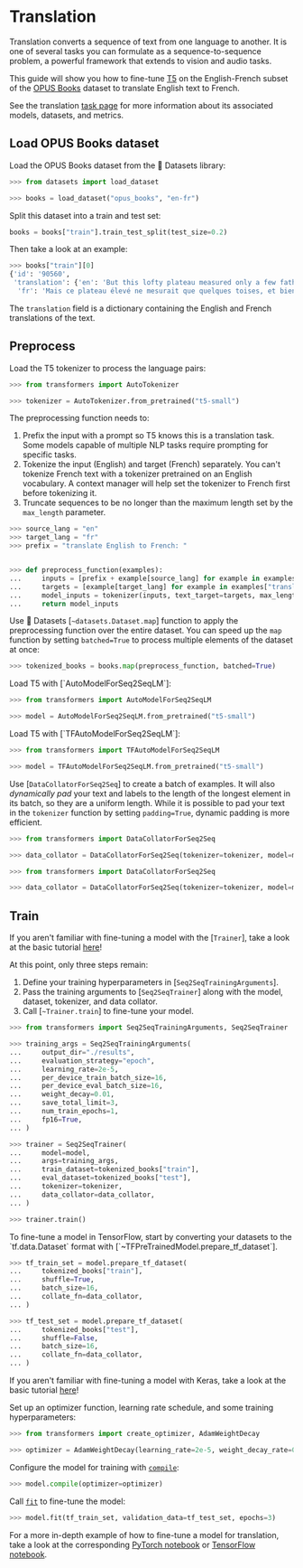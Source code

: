 <!--Copyright 2022 The HuggingFace Team. All rights reserved.

Licensed under the Apache License, Version 2.0 (the "License"); you may not use this file except in compliance with
the License. You may obtain a copy of the License at

http://www.apache.org/licenses/LICENSE-2.0

Unless required by applicable law or agreed to in writing, software distributed under the License is distributed on
an "AS IS" BASIS, WITHOUT WARRANTIES OR CONDITIONS OF ANY KIND, either express or implied. See the License for the
specific language governing permissions and limitations under the License.
-->

# Translation

<Youtube id="1JvfrvZgi6c"/>

Translation converts a sequence of text from one language to another. It is one of several tasks you can formulate as a sequence-to-sequence problem, a powerful framework that extends to vision and audio tasks. 

This guide will show you how to fine-tune [T5](https://huggingface.co/t5-small) on the English-French subset of the [OPUS Books](https://huggingface.co/datasets/opus_books) dataset to translate English text to French.

<Tip>

See the translation [task page](https://huggingface.co/tasks/translation) for more information about its associated models, datasets, and metrics.

</Tip>

## Load OPUS Books dataset

Load the OPUS Books dataset from the 🤗 Datasets library:

```py
>>> from datasets import load_dataset

>>> books = load_dataset("opus_books", "en-fr")
```

Split this dataset into a train and test set:

```py
books = books["train"].train_test_split(test_size=0.2)
```

Then take a look at an example:

```py
>>> books["train"][0]
{'id': '90560',
 'translation': {'en': 'But this lofty plateau measured only a few fathoms, and soon we reentered Our Element.',
  'fr': 'Mais ce plateau élevé ne mesurait que quelques toises, et bientôt nous fûmes rentrés dans notre élément.'}}
```

The `translation` field is a dictionary containing the English and French translations of the text.

## Preprocess

<Youtube id="XAR8jnZZuUs"/>

Load the T5 tokenizer to process the language pairs:

```py
>>> from transformers import AutoTokenizer

>>> tokenizer = AutoTokenizer.from_pretrained("t5-small")
```

The preprocessing function needs to:

1. Prefix the input with a prompt so T5 knows this is a translation task. Some models capable of multiple NLP tasks require prompting for specific tasks.
2. Tokenize the input (English) and target (French) separately. You can't tokenize French text with a tokenizer pretrained on an English vocabulary. A context manager will help set the tokenizer to French first before tokenizing it.
3. Truncate sequences to be no longer than the maximum length set by the `max_length` parameter.

```py
>>> source_lang = "en"
>>> target_lang = "fr"
>>> prefix = "translate English to French: "


>>> def preprocess_function(examples):
...     inputs = [prefix + example[source_lang] for example in examples["translation"]]
...     targets = [example[target_lang] for example in examples["translation"]]
...     model_inputs = tokenizer(inputs, text_target=targets, max_length=128, truncation=True)
...     return model_inputs
```

Use 🤗 Datasets [`~datasets.Dataset.map`] function to apply the preprocessing function over the entire dataset. You can speed up the `map` function by setting `batched=True` to process multiple elements of the dataset at once:

```py
>>> tokenized_books = books.map(preprocess_function, batched=True)
```

<frameworkcontent>
<pt>
Load T5 with [`AutoModelForSeq2SeqLM`]:

```py
>>> from transformers import AutoModelForSeq2SeqLM

>>> model = AutoModelForSeq2SeqLM.from_pretrained("t5-small")
```
</pt>
<tf>
Load T5 with [`TFAutoModelForSeq2SeqLM`]:

```py
>>> from transformers import TFAutoModelForSeq2SeqLM

>>> model = TFAutoModelForSeq2SeqLM.from_pretrained("t5-small")
```
</tf>
</frameworkcontent>

Use [`DataCollatorForSeq2Seq`] to create a batch of examples. It will also *dynamically pad* your text and labels to the length of the longest element in its batch, so they are a uniform length. While it is possible to pad your text in the `tokenizer` function by setting `padding=True`, dynamic padding is more efficient.

<frameworkcontent>
<pt>

```py
>>> from transformers import DataCollatorForSeq2Seq

>>> data_collator = DataCollatorForSeq2Seq(tokenizer=tokenizer, model=model)
```
</pt>
<tf>

```py
>>> from transformers import DataCollatorForSeq2Seq

>>> data_collator = DataCollatorForSeq2Seq(tokenizer=tokenizer, model=model, return_tensors="tf")
```
</tf>
</frameworkcontent>

## Train

<frameworkcontent>
<pt>

<Tip>

If you aren't familiar with fine-tuning a model with the [`Trainer`], take a look at the basic tutorial [here](../training#finetune-with-trainer)!

</Tip>

At this point, only three steps remain:

1. Define your training hyperparameters in [`Seq2SeqTrainingArguments`].
2. Pass the training arguments to [`Seq2SeqTrainer`] along with the model, dataset, tokenizer, and data collator.
3. Call [`~Trainer.train`] to fine-tune your model.

```py
>>> from transformers import Seq2SeqTrainingArguments, Seq2SeqTrainer

>>> training_args = Seq2SeqTrainingArguments(
...     output_dir="./results",
...     evaluation_strategy="epoch",
...     learning_rate=2e-5,
...     per_device_train_batch_size=16,
...     per_device_eval_batch_size=16,
...     weight_decay=0.01,
...     save_total_limit=3,
...     num_train_epochs=1,
...     fp16=True,
... )

>>> trainer = Seq2SeqTrainer(
...     model=model,
...     args=training_args,
...     train_dataset=tokenized_books["train"],
...     eval_dataset=tokenized_books["test"],
...     tokenizer=tokenizer,
...     data_collator=data_collator,
... )

>>> trainer.train()
```
</pt>
<tf>
To fine-tune a model in TensorFlow, start by converting your datasets to the `tf.data.Dataset` format with [`~TFPreTrainedModel.prepare_tf_dataset`].

```py
>>> tf_train_set = model.prepare_tf_dataset(
...     tokenized_books["train"],
...     shuffle=True,
...     batch_size=16,
...     collate_fn=data_collator,
... )

>>> tf_test_set = model.prepare_tf_dataset(
...     tokenized_books["test"],
...     shuffle=False,
...     batch_size=16,
...     collate_fn=data_collator,
... )
```

<Tip>

If you aren't familiar with fine-tuning a model with Keras, take a look at the basic tutorial [here](training#finetune-with-keras)!

</Tip>

Set up an optimizer function, learning rate schedule, and some training hyperparameters:

```py
>>> from transformers import create_optimizer, AdamWeightDecay

>>> optimizer = AdamWeightDecay(learning_rate=2e-5, weight_decay_rate=0.01)
```

Configure the model for training with [`compile`](https://keras.io/api/models/model_training_apis/#compile-method):

```py
>>> model.compile(optimizer=optimizer)
```

Call [`fit`](https://keras.io/api/models/model_training_apis/#fit-method) to fine-tune the model:

```py
>>> model.fit(tf_train_set, validation_data=tf_test_set, epochs=3)
```
</tf>
</frameworkcontent>

<Tip>

For a more in-depth example of how to fine-tune a model for translation, take a look at the corresponding
[PyTorch notebook](https://colab.research.google.com/github/huggingface/notebooks/blob/main/examples/translation.ipynb)
or [TensorFlow notebook](https://colab.research.google.com/github/huggingface/notebooks/blob/main/examples/translation-tf.ipynb).

</Tip>
